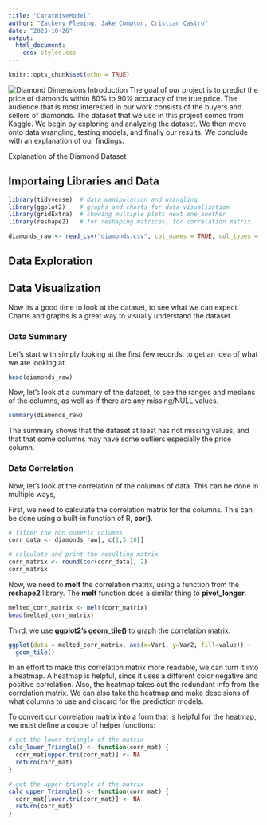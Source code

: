 ```yaml
---
title: "CaratWiseModel"
author: "Zackery Fleming, Jake Compton, Cristian Castro"
date: "2023-10-26"
output:
  html_document:
    css: styles.css
---
```


```r
knitr::opts_chunk$set(echo = TRUE)
```
![Diamond Dimensions](DiamondImage.jpg)
Introduction
The goal of our project is to predict the price of diamonds within 80% to 90% accuracy of the true price.  The audience that is most interested in our work consists of the buyers and sellers of diamonds.  The dataset that we use in this project comes from Kaggle. We begin by exploring and analyzing the dataset.  We then move onto data wrangling, testing models, and finally our results.  We conclude with an explanation of our findings. 

Explanation of the Diamond Dataset



## Importaing Libraries and Data

```r
library(tidyverse)  # data manipulation and wrangling
library(ggplot2)    # graphs and charts for data visualization
library(gridExtra)  # showing multiple plots next one another
library(reshape2)   # for reshaping matrices, for correlation matrix

diamonds_raw <- read_csv("diamonds.csv", col_names = TRUE, col_types = "ncccnnnnnn")
```



## Data Exploration




## Data Visualization

Now its a good time to look at the dataset, to see what we can expect. Charts and graphs is a great way to visually understand the dataset.

### Data Summary

Let's start with simply looking at the first few records, to get an idea of what we are looking at.
```r
head(diamonds_raw)
```


Now, let's look at a summary of the dataset, to see the ranges and medians of the columns, as well as if there are any missing/NULL values. 
```r
summary(diamonds_raw)
```
The summary shows that the dataset at least has not missing values, and that that some columns may have some outliers especially the price column.


### Data Correlation

Now, let's look at the correlation of the columns of data. This can be done in multiple ways, 

First, we need to calculate the correlation matrix for the columns. This can be done using a built-in function of R, **cor()**.
```r
# filter the non numeric columns
corr_data <- diamonds_raw[, c(1,5:10)]

# calculate and print the resulting matrix
corr_matrix <- round(cor(corr_data), 2)
corr_matrix
```

Now, we need to **melt** the correlation matrix, using a function from the **reshape2** library. The **melt** function does a similar thing to **pivot_longer**.
```r
melted_corr_matrix <- melt(corr_matrix)
head(melted_corr_matrix)
```

Third, we use **ggplot2's geom_tile()** to graph the correlation matrix.
```r
ggplot(data = melted_corr_matrix, aes(x=Var1, y=Var2, fill=value)) +
  geom_tile()
```

In an effort to make this correlation matrix more readable, we can turn it into a heatmap. A heatmap is helpful, since it uses a different color negative and positive correlation. Also, the heatmap takes out the redundant info from the correlation matrix. We can also take the heatmap and make descisions of what columns to use and discard for the prediction models.

To convert our correlation matrix into a form that is helpful for the heatmap, we must define a couple of helper functions:
```r
# get the lower triangle of the matrix
calc_lower_Triangle() <- function(corr_mat) {
  corr_mat[upper.tri(corr_mat)] <- NA
  return(corr_mat)
}

# get the upper triangle of the matrix
calc_upper_Triangle() <- function(corr_mat) {
  corr_mat[lower.tri(corr_mat)] <- NA
  return(corr_mat)
}
```

















